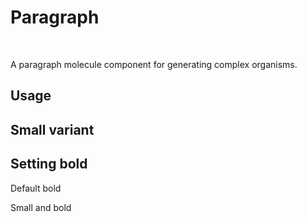 

<Meta of={Stories} />

# Paragraph

<br />

A paragraph molecule component for generating complex organisms.

## Usage

<Canvas of={Stories.Base} />

## Small variant

<Canvas of={Stories.Small} />

## Setting bold

Default bold

<Canvas of={Stories.Bold} />

Small and bold

<Canvas of={Stories.SmallBold} />
